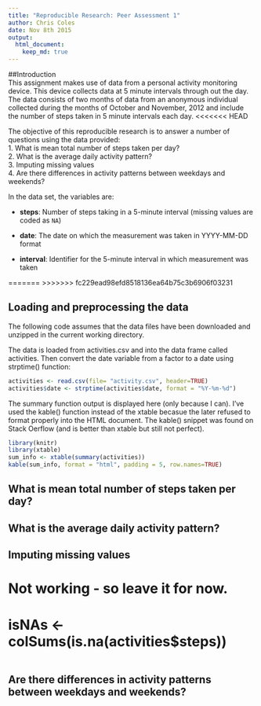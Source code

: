 ```yaml
---
title: "Reproducible Research: Peer Assessment 1"
author: Chris Coles
date: Nov 8th 2015
output: 
  html_document:
    keep_md: true
---
```

##Introduction  
This assignment makes use of data from a personal activity monitoring
device. This device collects data at 5 minute intervals through out the
day. The data consists of two months of data from an anonymous
individual collected during the months of October and November, 2012
and include the number of steps taken in 5 minute intervals each day.
<<<<<<< HEAD

The objective of this reproducible research is to answer a number of questions using the data provided:  
1. What is mean total number of steps taken per day?  
2. What is the average daily activity pattern?  
3. Imputing missing values  
4. Are there differences in activity patterns between weekdays and weekends?  

In the data set, the variables are:

* **steps**: Number of steps taking in a 5-minute interval (missing
    values are coded as `NA`)

* **date**: The date on which the measurement was taken in YYYY-MM-DD
    format

* **interval**: Identifier for the 5-minute interval in which
    measurement was taken

=======
>>>>>>> fc229ead98efd8518136ea64b75c3b6906f03231

## Loading and preprocessing the data
The following code assumes that the data files have been downloaded and unzipped in the current working directory.

The data is loaded from activities.csv and into the data frame called activities. Then convert the date variable from a factor to a date using strptime() function:

```r
activities <- read.csv(file= "activity.csv", header=TRUE)
activities$date <- strptime(activities$date, format = "%Y-%m-%d")

```

The summary function output is displayed here (only because I can). I've used the kable() function instead of the xtable becasue the later refused to format properly into the HTML document. The kable() snippet was found on Stack Oerflow (and is better than xtable but still not perfect).

```r
library(knitr)
library(xtable)
sum_info <- xtable(summary(activities))
kable(sum_info, format = "html", padding = 5, row.names=TRUE)

```


## What is mean total number of steps taken per day?





## What is the average daily activity pattern?



## Imputing missing values
# Not working - so leave it for now.
# isNAs <- colSums(is.na(activities$steps))

```r


```


## Are there differences in activity patterns between weekdays and weekends?
